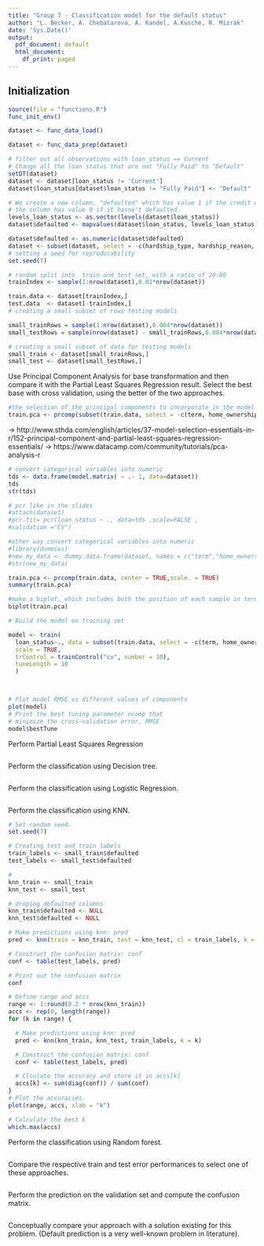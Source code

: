 ```yaml
---
title: "Group 7 - Classification model for the default status"
author: "L. Becker, A. Chebatarova, A. Kandel, A.Kusche, R. Mizrak"
date: 'Sys.Date()'
output:
  pdf_document: default
  html_document:
    df_print: paged
---
```


## Initialization

```r
source(file = "functions.R")
func_init_env()
```

```r
dataset <- func_data_load()
```

```r
dataset <- func_data_prep(dataset)
```

```r
# filter out all observations with loan_status == Current
# Change all the loan status that are not "Fully Paid" to "Default"
setDT(dataset)
dataset <- dataset[loan_status != 'Current']
dataset$loan_status[dataset$loan_status != "Fully Paid"] <- "Default"
```
```r
# We create a new column, "defaulted" which has value 1 if the credit was defaulted.
# the column has value 0 if it hasne't defaulted.
levels_loan_status <- as.vector(levels(dataset$loan_status))
dataset$defaulted <- mapvalues(dataset$loan_status, levels_loan_status, c(0,0,1,0,0,0,0,0,0))
```


```r
dataset$defaulted <- as.numeric(dataset$defaulted)
dataset <- subset(dataset, select = -c(hardship_type, hardship_reason, hardship_status, hardship_loan_status,settlement_status, verification_status_joint, hardship_flag, disbursement_method, debt_settlement_flag, application_type, purpose, pymnt_plan, loan_status, verification_status, home_ownership, initial_list_status, term))
# setting a seed for reproducability
set.seed(7)

# random split into  train and test set, with a ratio of 20:80
trainIndex <- sample(1:nrow(dataset),0.01*nrow(dataset))

train.data <- dataset[trainIndex,]
test.data  <- dataset[-trainIndex,]
# creating a small subset of rows testing models

small_trainRows = sample(1:nrow(dataset),0.004*nrow(dataset))
small_testRows = sample(nrow(dataset) - small_trainRows,0.004*nrow(dataset))

# creating a small subset of data for testing models
small_train <- dataset[small_trainRows,]
small_test <- dataset[small_testRows,]
```

Use Principal Component Analysis for base transformation and then compare it with the Partial Least Squares Regression result. Select the best base with cross validation, using the better of the two approaches. 
```r

#the selection of the principal components to incorporate in the model is not supervised by the outcome variable!
train.pca <- prcomp(subset(train.data, select = -c(term, home_ownership, verification_status, loan_status, pymnt_plan, purpose, initial_list_status, application_type, verification_status_joint, hardship_flag, hardship_type, hardship_reason, hardship_status, hardship_loan_status, disbursement_method, debt_settlement_flag, settlement_status) ), center = TRUE,scale. = TRUE)

```

-> http://www.sthda.com/english/articles/37-model-selection-essentials-in-r/152-principal-component-and-partial-least-squares-regression-essentials/
-> https://www.datacamp.com/community/tutorials/pca-analysis-r
```r
# convert categorical variables into numeric                   
tds <- data.frame(model.matrix( ~ .- 1, data=dataset)) 
tds
str(tds)

# pcr like in the slides
#attach(dataset)
#pcr.fit= pcr(loan_status ~ ., data=tds ,scale=FALSE ,
#validation ="CV")

#other way convert categorical variables into numeric 
#library(dummies)
#new_my_data <- dummy.data.frame(dataset, names = c("term","home_ownership"))
#str(new_my_data)

train.pca <- prcomp(train.data, center = TRUE,scale. = TRUE)
summary(train.pca)

#make a biplot, which includes both the position of each sample in terms of PC1 and PC2
biplot(train.pca)

# Build the model on training set

model <- train(
  loan_status~., data = subset(train.data, select = -c(term, home_ownership, verification_status, pymnt_plan, purpose, initial_list_status, application_type, verification_status_joint, hardship_flag, hardship_type, hardship_reason, hardship_status, hardship_loan_status, disbursement_method, debt_settlement_flag, settlement_status) ), method = "pls",
  scale = TRUE,
  trControl = trainControl("cv", number = 10),
  tuneLength = 10
  )



# Plot model RMSE vs different values of components
plot(model)
# Print the best tuning parameter ncomp that
# minimize the cross-validation error, RMSE
model$bestTune

```


Perform Partial Least Squares Regression
```r

```
Perform the classification using Decision tree.
```r

```
Perform the classification using Logistic Regression.
```r

```
Perform the classification using KNN.
```r
# Set random seed.
set.seed(7)

# Creating test and train labels
train_labels <- small_train$defaulted
test_labels <- small_test$defaulted

# 
knn_train <- small_train
knn_test <- small_test

# droping defaulted columns
knn_train$defaulted <- NULL
knn_test$defaulted <- NULL

# Make predictions using knn: pred
pred <- knn(train = knn_train, test = knn_test, cl = train_labels, k = 5)

# Construct the confusion matrix: conf
conf <- table(test_labels, pred)

# Print out the confusion matrix
conf

# Define range and accs
range <- 1:round(0.2 * nrow(knn_train))
accs <- rep(0, length(range))
for (k in range) {

  # Make predictions using knn: pred
  pred <- knn(knn_train, knn_test, train_labels, k = k)

  # Construct the confusion matrix: conf
  conf <- table(test_labels, pred)

  # Clculate the accuracy and store it in accs[k]
  accs[k] <- sum(diag(conf)) / sum(conf)
}
# Plot the accuracies.
plot(range, accs, xlab = "k")

# Calculate the best k
which.max(accs)
```
Perform the classification using Random forest.
```r

```
Compare the respective train and test error performances to select one of these approaches.
```r

```

Perform the prediction on the validation set and compute the confusion matrix.
```r

```

Conceptually compare your approach with a solution existing for this problem. (Default
prediction is a very well-known problem in literature).
```r

```
